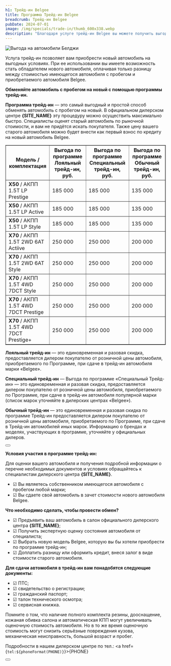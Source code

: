 ```yaml
---
h1: Трейд-ин Belgee
title: Программа Трейд-ин Belgee
breadcrumb: Трейд-ин Belgee
pubDate: 2024-07-01
image: /img/specials/trade-in/thumb_600x338.webp
description: "Благодаря услуге трейд-ин Belgee вы можете получить выгоду при покупке автомобиля Belgee, сдав свой текущий автомобиль. Оценить имеющийся автомобиль вы можете в Belgee Партнер Оренбург."
---
```



<picture>
    <source media="(min-width: 942px)" srcset="/img/specials/trade-in/banner_1920x1080.webp" />
    <source media="(min-width: 320px)" srcset="/img/specials/trade-in/banner_1080.webp" />
    <img src="/img/specials/trade-in/banner_1920x1080.webp" class="w-full mb-10" alt="Выгода на автомобили Белджи" />
</picture>

Услуга трейд-ин позволяет вам приобрести новый автомобиль на выгодных условиях. При ее использовании вы имеете возможность стать обладателем нового автомобиля, оплачивая только разницу между стоимостью имеющегося автомобиля с пробегом и приобретаемого автомобиля Belgee.

**Обменяйте автомобиль с пробегом на новый с помощью программы трейд-ин.**

**Программа трейд-ин** — это самый выгодный и простой способ обменять автомобиль с пробегом на новый. В официальном дилерском центре **{SITE_NAME}** эту процедуру можно осуществить максимально быстро. Специалисты оценят старый автомобиль по рыночной стоимости, и вам не придётся искать покупателя. Также цену вашего старого автомобиля можно будет внести как первый взнос по кредиту на новый автомобиль Belgee.

<div class="overflow-auto min-w-full my-14">
    <table border="1">
        <thead>
			<tr>
				<th class="text-left">Модель / комплектация</th>
				<th>Выгода по программе Лояльный трейд-ин, руб.</th>
				<th>Выгода по программе Специальный трейд-ин, руб.</th>
				<th>Выгода по программе Обычный трейд-ин, руб.</th>
			</tr>
		</thead>
        <tbody>
            <tr>
                <td class="text-left"><strong>X50</strong> / АКПП 1.5Т LP Prestige</td>
                <td>185 000</td>
                <td>185 000</td>
                <td>135 000</td>
            </tr>
            <tr>
                <td class="text-left"><strong>X50</strong> / АКПП 1.5Т LP Active</td>
                <td>185 000</td>
                <td>185 000</td>
                <td>135 000</td>
            </tr>
            <tr>
                <td class="text-left"><strong>X50</strong> / АКПП 1.5Т LP Style</td>
                <td>185 000</td>
                <td>185 000</td>
                <td>135 000</td>
            </tr>
            <tr>
                <td class="text-left"><strong>X70</strong> / АКПП 1.5T 2WD 6AT Actiive</td>
                <td>250 000</td>
                <td>250 000</td>
                <td>200 000</td>
            </tr>
            <tr>
                <td class="text-left"><strong>X70</strong> / АКПП 1.5T 2WD 6AT Style</td>
                <td>250 000</td>
                <td>250 000</td>
                <td>200 000</td>
            </tr>
            <tr>
                <td class="text-left"><strong>X70</strong> / АКПП 1.5T 4WD 7DCT Style</td>
                <td>250 000</td>
                <td>250 000</td>
                <td>200 000</td>
            </tr>
            <tr>
                <td class="text-left"><strong>X70</strong> / АКПП 1.5T 4WD 7DCT Prestige</td>
                <td>250 000</td>
                <td>250 000</td>
                <td>200 000</td>
            </tr>
            <tr>
                <td class="text-left"><strong>X70</strong> / АКПП 1.5T 4WD 7DCT Prestige+</td>
                <td>250 000</td>
                <td>250 000</td>
                <td>200 000</td>
            </tr>
        </tbody>
    </table>
</div>

<strong>Лояльный трейд-ин</strong> — это единовременная и разовая скидка, предоставляется дилером покупателю от розничной цены автомобиля, приобретаемого по Программе, при сдаче в трейд-ин автомобиля марки «Belgee». 

<strong>Специальный трейд-ин</strong> — Выгода по программе «Специальный Трейд-ин» — это единовременная и разовая скидка, предоставляется дилером покупателю от розничной цены автомобиля, приобретаемого по Программе, при сдаче в трейд-ин автомобиля популярной марки (список марок уточняйте в дилерских центрах «Belgee»). 

<strong>Обычный трейд-ин</strong> — это единовременная и разовая скидка по программе Трейд-ин предоставляется дилером покупателю от розничной цены автомобиля, приобретаемого по Программе, при сдаче в Трейд-ин автомобилей иных марок. Информацию о брендах и моделях, участвующих в программе, уточняйте у официальных дилеров.

<div class="flex justify-center mt-10 mb-5">
    <Button 
        classes="popup-link block !px-4 xl:!px-8 !py-2 xl:!py-3 !text-white !no-underline" 
        url="#common-modal" 
        title="Заявка на трейд-ин"
        dataTitle="Заявка на Трейд-ин Belgee"
        dataFormName="Заявка на трейд-ин"
    />
</div>

**Условия участия в программе трейд-ин:**

Для оценки вашего автомобиля и получения подробной информации о перечне необходимых документов и условиях обращайтесь к специалистам дилерского центра **{SITE_NAME}**.

- ☑ Вы являетесь собственником имеющегося автомобиля с пробегом любой марки;
- ☑ Вы сдаете свой автомобиль в зачет стоимости нового автомобиля Belgee.

**Что необходимо сделать, чтобы провести обмен?**

- ☑ Предъявить ваш автомобиль в салон официального дилерского центра **{SITE_NAME}**;
- ☑ Получить экспертную оценку состояния автомобиля от специалиста;
- ☑ Выбрать новую модель Belgee, которую вы бы хотели приобрести по программе трейд-ин;
- ☑ Доплатить разницу или оформить кредит, внеся залог в виде стоимости старого автомобиля.

**Для сдачи автомобиля в трейд-ин вам понадобятся следующие документы:**

- ☑ ПТС;
- ☑ свидетельство о регистрации;
- ☑ гражданский паспорт;
- ☑ талон технического осмотра;
- ☑ сервисная книжка.

Помните о том, что наличие полного комплекта резины, дооснащение, кожаная обивка салона и автоматическая КПП могут увеличивать оценочную стоимость автомобиля. Но в то же время оценочную стоимость могут снизить серьёзные повреждения кузова, механическая неисправность, большой возраст и пробег.

Подробности в нашем дилерском центре по тел.: <a href={`tel:${phoneFormat(PHONE)}`}>{PHONE}</a>

<div class="flex justify-center mt-10 mb-5">
    <Button 
        classes="popup-link block !px-4 xl:!px-8 !py-2 xl:!py-3 !text-white !no-underline" 
        url="#common-modal" 
        title="Получить предложение"
        dataTitle="Получить предложение на Трейд-ин Belgee"
        dataFormName="Получить предложение. Трейд-ин Belgee"
    />
</div>